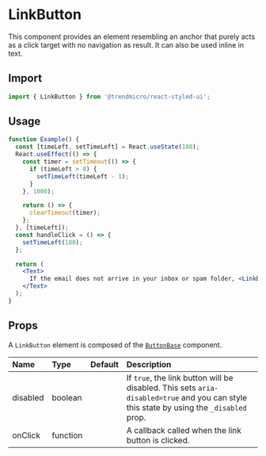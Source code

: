 # LinkButton

This component provides an element resembling an anchor that purely acts as a click target with no navigation as result. It can also be used inline in text.

## Import

```js
import { LinkButton } from '@trendmicro/react-styled-ui';
```

## Usage

```jsx
function Example() {
  const [timeLeft, setTimeLeft] = React.useState(180);
  React.useEffect(() => {
    const timer = setTimeout(() => {
      if (timeLeft > 0) {
        setTimeLeft(timeLeft - 1);
      }
    }, 1000);

    return () => {
      clearTimeout(timer);
    };
  }, [timeLeft]);
  const handleClick = () => {
    setTimeLeft(180);
  };

  return (
    <Text>
      If the email does not arrive in your inbox or spam folder, <LinkButton onClick={handleClick}>click here to resend ({timeLeft}s)</LinkButton>.
    </Text>
  );
}
```

## Props

A `LinkButton` element is composed of the [`ButtonBase`](./buttonbase) component.

| Name | Type | Default | Description |
| :--- | :--- | :------ | :---------- |
| disabled | boolean | | If `true`, the link button will be disabled. This sets `aria-disabled=true` and you can style this state by using the `_disabled` prop. |
| onClick | function | | A callback called when the link button is clicked. |

